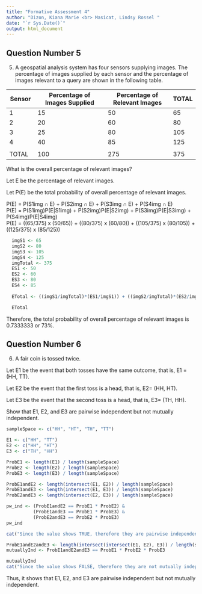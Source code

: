 ---
title: "Formative Assessment 4"
author: "Dizon, Kiana Marie <br> Masicat, Lindsy Rossel "
date: "`r Sys.Date()`"
output: html_document
---


## Question Number 5

5. A geospatial analysis system has four sensors supplying images. The percentage of images supplied by each sensor and the percentage of images relevant
to a query are shown in the following table.

Sensor        | Percentage of Images Supplied   | Percentage of Relevant Images |TOTAL
------------- | --------------------------------| ------------------------------|-------
      1       |                 15              |                 50            |   65
      2       |                 20              |                 60            |   80
      3       |                 25              |                 80            |   105
      4       |                 40              |                 85            |   125
              |                                 |                               |
TOTAL         |                 100             |                 275           |   375
What is the overall percentage of relevant images?

Let E be the percentage of relevant images.

Let P(E) be the total probability of overall percentage of relevant images.

  P(E) = P(S1img ∩ E) + P(S2img ∩ E) + P(S3img ∩ E) + P(S4img ∩ E) <br>
  P(E) = P(S1img)P(E|S1img) + P(S2img)P(E|S2img) + P(S3img)P(E|S3img) + P(S4img)P(E|S4img) <br>
  P(E) = ((65/375) x (50/65)) + ((80/375) x (60/80)) + ((105/375) x (80/105)) + ((125/375) x (85/125))<br>
       
```{r 5}

  imgS1 <- 65
  imgS2 <- 80
  imgS3 <- 105
  imgS4 <- 125
  imgTotal <- 375
  ES1 <- 50
  ES2 <- 60
  ES3 <- 80
  ES4 <- 85
  
  ETotal <- ((imgS1/imgTotal)*(ES1/imgS1)) + ((imgS2/imgTotal)*(ES2/imgS2)) + ((imgS3/imgTotal)*(ES3/imgS3)) + ((imgS4/imgTotal)*(ES4/imgS4))

  ETotal

```

Therefore, the total probability of overall percentage of relevant images is 0.7333333 or 73%. 


## Question Number 6

6. A fair coin is tossed twice. 

Let E1 be the event that both tosses have the same outcome, that is, E1 = (HH, TT).

Let E2 be the event that the first toss is a head, that is, E2= (HH, HT). 

Let E3 be the event that the second toss is a head, that is, E3= (TH, HH). 

Show that E1, E2, and E3 are pairwise independent but not mutually independent. 

```{r number6}

sampleSpace <- c("HH", "HT", "TH", "TT")

E1 <- c("HH", "TT")
E2 <- c("HH", "HT")
E3 <- c("TH", "HH")

ProbE1 <- length(E1) / length(sampleSpace)
ProbE2 <- length(E2) / length(sampleSpace)
ProbE3 <- length(E3) / length(sampleSpace)

ProbE1andE2 <- length(intersect(E1, E2)) / length(sampleSpace)
ProbE1andE3 <- length(intersect(E1, E3)) / length(sampleSpace)
ProbE2andE3 <- length(intersect(E2, E3)) / length(sampleSpace)

pw_ind <- (ProbE1andE2 == ProbE1 * ProbE2) &
          (ProbE1andE3 == ProbE1 * ProbE3) &
          (ProbE2andE3 == ProbE2 * ProbE3)
pw_ind

cat("Since the value shows TRUE, therefore they are pairwise independent.")

ProbE1andE2andE3 <- length(intersect(intersect(E1, E2), E3)) / length(sampleSpace)
mutuallyInd <- ProbE1andE2andE3 == ProbE1 * ProbE2 * ProbE3

mutuallyInd
cat("Since the value shows FALSE, therefore they are not mutually independent.")
```
Thus, it shows that E1, E2, and E3 are pairwise independent but not mutually independent.
